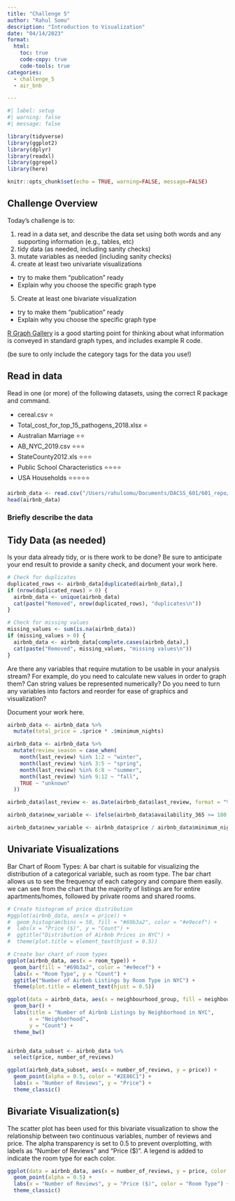 ```yaml
---
title: "Challenge 5"
author: "Rahul Somu"
description: "Introduction to Visualization"
date: "04/14/2023"
format:
  html:
    toc: true
    code-copy: true
    code-tools: true
categories:
  - challenge_5
  - air_bnb

---
```


```r
#| label: setup
#| warning: false
#| message: false

library(tidyverse)
library(ggplot2)
library(dplyr)
library(readxl)
library(ggrepel)
library(here)

knitr::opts_chunk$set(echo = TRUE, warning=FALSE, message=FALSE)
```

## Challenge Overview

Today's challenge is to:

1)  read in a data set, and describe the data set using both words and any supporting information (e.g., tables, etc)
2)  tidy data (as needed, including sanity checks)
3)  mutate variables as needed (including sanity checks)
4)  create at least two univariate visualizations
   - try to make them "publication" ready
   - Explain why you choose the specific graph type
5)  Create at least one bivariate visualization
   - try to make them "publication" ready
   - Explain why you choose the specific graph type

[R Graph Gallery](https://r-graph-gallery.com/) is a good starting point for thinking about what information is conveyed in standard graph types, and includes example R code.

(be sure to only include the category tags for the data you use!)

## Read in data

Read in one (or more) of the following datasets, using the correct R package and command.

-   cereal.csv ⭐
-   Total_cost_for_top_15_pathogens_2018.xlsx ⭐
-   Australian Marriage ⭐⭐ 
-   AB_NYC_2019.csv ⭐⭐⭐
-   StateCounty2012.xls ⭐⭐⭐
-   Public School Characteristics ⭐⭐⭐⭐ 
-   USA Households ⭐⭐⭐⭐⭐

```r
airbnb_data <- read.csv("/Users/rahulsomu/Documents/DACSS_601/601_repo/posts/_data/AB_NYC_2019.csv")
head(airbnb_data)
```

### Briefly describe the data

## Tidy Data (as needed)

Is your data already tidy, or is there work to be done? Be sure to anticipate your end result to provide a sanity check, and document your work here.

```r
# Check for duplicates
duplicated_rows <- airbnb_data[duplicated(airbnb_data),]
if (nrow(duplicated_rows) > 0) {
  airbnb_data <- unique(airbnb_data)
  cat(paste("Removed", nrow(duplicated_rows), "duplicates\n"))
}

# Check for missing values
missing_values <- sum(is.na(airbnb_data))
if (missing_values > 0) {
  airbnb_data <- airbnb_data[complete.cases(airbnb_data),]
  cat(paste("Removed", missing_values, "missing values\n"))
}

```

Are there any variables that require mutation to be usable in your analysis stream? For example, do you need to calculate new values in order to graph them? Can string values be represented numerically? Do you need to turn any variables into factors and reorder for ease of graphics and visualization?

Document your work here.

```r

airbnb_data <- airbnb_data %>% 
  mutate(total_price = .$price * .$minimum_nights)

airbnb_data <- airbnb_data %>%
  mutate(review_season = case_when(
    month(last_review) %in% 1:2 ~ "winter",
    month(last_review) %in% 3:5 ~ "spring",
    month(last_review) %in% 6:8 ~ "summer",
    month(last_review) %in% 9:12 ~ "fall",
    TRUE ~ "unknown"
  ))

airbnb_data$last_review <- as.Date(airbnb_data$last_review, format = "%Y-%m-%d")

airbnb_data$new_variable <- ifelse(airbnb_data$availability_365 >= 180, "Available More Than Half the Year", "Available Less Than Half the Year")

airbnb_data$new_variable <- airbnb_data$price / airbnb_data$minimum_nights

```

## Univariate Visualizations
Bar Chart of Room Types: A bar chart is suitable for visualizing the distribution of a categorical variable, such as room type. The bar chart allows us to see the frequency of each category and compare them easily. we can see from the chart that the majority of listings are for entire apartments/homes, followed by private rooms and shared rooms.


```r
# Create histogram of price distribution
#ggplot(airbnb_data, aes(x = price)) + 
#  geom_histogram(bins = 50, fill = "#69b3a2", color = "#e9ecef") +
#  labs(x = "Price ($)", y = "Count") +
#  ggtitle("Distribution of Airbnb Prices in NYC") +
#  theme(plot.title = element_text(hjust = 0.5))

# Create bar chart of room types
ggplot(airbnb_data, aes(x = room_type)) +
  geom_bar(fill = "#69b3a2", color = "#e9ecef") +
  labs(x = "Room Type", y = "Count") +
  ggtitle("Number of Airbnb Listings by Room Type in NYC") +
  theme(plot.title = element_text(hjust = 0.5))

ggplot(data = airbnb_data, aes(x = neighbourhood_group, fill = neighbourhood_group)) +
  geom_bar() +
  labs(title = "Number of Airbnb Listings by Neighborhood in NYC",
       x = "Neighborhood",
       y = "Count") +
  theme_bw()


airbnb_data_subset <- airbnb_data %>% 
  select(price, number_of_reviews)

ggplot(airbnb_data_subset, aes(x = number_of_reviews, y = price)) + 
  geom_point(alpha = 0.5, color = "#2E86C1") +
  labs(x = "Number of Reviews", y = "Price") +
  theme_classic()
```
## Bivariate Visualization(s)
The scatter plot has been used for this bivariate visualization to show the relationship between two continuous variables, number of reviews and price. The alpha transparency is set to 0.5 to prevent overplotting, with labels as "Number of Reviews" and "Price ($)". A legend is added to indicate the room type for each color.


```r


ggplot(data = airbnb_data, aes(x = number_of_reviews, y = price, color = room_type)) +
  geom_point(alpha = 0.5) +
  labs(x = "Number of Reviews", y = "Price ($)", color = "Room Type") +
  theme_classic()
```